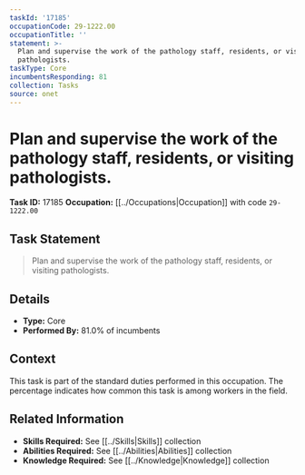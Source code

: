 ```yaml
---
taskId: '17185'
occupationCode: 29-1222.00
occupationTitle: ''
statement: >-
  Plan and supervise the work of the pathology staff, residents, or visiting
  pathologists.
taskType: Core
incumbentsResponding: 81
collection: Tasks
source: onet
---
```

# Plan and supervise the work of the pathology staff, residents, or visiting pathologists.

**Task ID:** 17185
**Occupation:** [[../Occupations|Occupation]] with code `29-1222.00`

## Task Statement

> Plan and supervise the work of the pathology staff, residents, or visiting pathologists.

## Details

- **Type:** Core
- **Performed By:** 81.0% of incumbents

## Context

This task is part of the standard duties performed in this occupation. The percentage indicates how common this task is among workers in the field.

## Related Information

- **Skills Required:** See [[../Skills|Skills]] collection
- **Abilities Required:** See [[../Abilities|Abilities]] collection
- **Knowledge Required:** See [[../Knowledge|Knowledge]] collection
